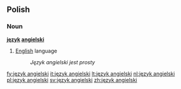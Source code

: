 ==Polish==
===Noun===
'''[[język]] [[angielski]]'''

# [[English]] language
#: ''Język angielski jest prosty''

[[fy:język angielski]]
[[it:język angielski]]
[[lt:język angielski]]
[[nl:język angielski]]
[[pl:język angielski]]
[[sv:język angielski]]
[[zh:język angielski]]